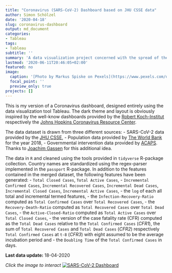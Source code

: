 ```yaml
---
title: "Coronavirus (SARS-CoV-2) Dashboard based on JHU CSSE data"
author: Simon Schölzel
date: '2020-04-18'
slug: coronavirus-dashboard
output: md_document
categories:
- Tableau
tags:
- Tableau
subtitle: ''
summary: 'A data visualization project concerned with the spread of the novel Coronavirus realized in R and Tableau.'
lastmod: '2020-06-11T20:46:05+02:00'
featured: no
image:
  caption: '[Photo by Markus Spiske on Pexels](https://www.pexels.com/de-de/foto/nummern-notfall-alarm-warnung-3970330/)'
  focal_point: ''
  preview_only: true
projects: []
---
```


This is my version of a Coronavirus dashboard, designed entirely using the data visualization tool Tableau. The dark theme and layout is obviously inspired by the well-know dashboards provided by the [Robert Koch-Institut](https://experience.arcgis.com/experience/478220a4c454480e823b17327b2bf1d4) respectively the [Johns Hopkins Coronavirus Resource Center](https://coronavirus.jhu.edu/map.html).

The data dataset is drawn from three different sources:
- SARS-CoV-2 data provided by the [JHU CSSE](https://github.com/CSSEGISandData/COVID-19),
- Population data provided by [The World Bank](https://data.worldbank.org/indicator/sp.pop.totl) for the year 2018,
- Governmental intervention data provided by [ACAPS](https://www.acaps.org/covid19-government-measures-dataset). Thanks to [Joachim Gassen](https://joachim-gassen.github.io/2020/03/merge-covid-19-data-with-governmental-interventions-data/) for this additional idea.

The data in `R` and cleaned using the tools provided in `tidyverse` R-package collection. Country names are standardized using the regex-parser implemented in the `passport` R-package. In addition to the features contained in the merged dataset, the following features have been generated:
- `Total Closed Cases`, `Total Active Cases`,
- `Incremental Confirmed Cases`, `Incremental Recovered Cases`, `Incremental Dead Cases`, `Incremental Closed Cases`, `Incremental Active Cases`,
- the `log` of each all total and incremental termed features,
- the `Infection-Recovery-Ratio` computed as `Total Confirmed Cases` over `Total Recovered Cases`,
- the `Recovery-Death-Ratio` computed as `Total Recovered Cases` over `Total Dead Cases`,
- the `Active-Closed-Ratio` computed as `Total Active Cases` over `Total Closed Cases`,
- the version of the case fatality rate (CFR) computed as the `Total Dead Cases` relative to the `Total Confirmed Cases` (*CFR1*), the sum of `Total Recovered Cases` and `Total Dead Cases` (*CFR2*) respectively `Total Confirmed Cases` at `t-8` (*CFR3*) with eight assumed to be the average incubation period and
- the `Doubling Time` of the `Total Confirmed Cases` in days.


**Last data update:** 18-04-2020

*Click the image to interact*
[![SARS-CoV-2 Dashboard](preview.png)](https://public.tableau.com/views/SARS-CoV-2Dashboard_15872319731490/Global?:display_count=y&:origin=viz_share_linkfeatured.png)
